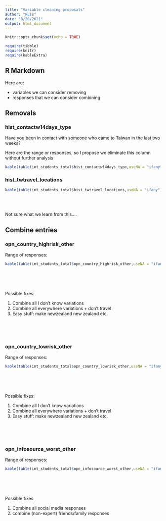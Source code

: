 ```yaml
---
title: "Variable cleaning proposals"
author: "Russ"
date: "8/20/2021"
output: html_document
---
```


```r
knitr::opts_chunk$set(echo = TRUE)
```


```r
require(tibble)
require(knitr)
require(kableExtra)
```
## R Markdown

Here are:             

  - variables we can consider removing 
  - responses that we can consider combining
  

## Removals

### hist_contactw14days_type

Have you been in contact with someone who came to Taiwan in the last two weeks? 

Here are the range or responses, so I propose we eliminate this column without further analysis

```r

kable(table(int_students_total$hist_contactw14days_type,useNA = "ifany"))


```

### hist_twtravel_locations 

```r

kable(table(int_students_total$hist_twtravel_locations,useNA = "ifany"))


```
          
&nbsp;                           
&nbsp;          

Not sure what we learn from this....


## Combine entries


### opn_country_highrisk_other


Range of responses:

```r

kable(table(int_students_total$opn_country_highrisk_other,useNA = "ifany"))

```
          
&nbsp;                           
&nbsp;          
&nbsp;         
                 


Possible fixes:

  1. Combine all I don't know variations
  2. Combine all everywhere variations + don't travel
  3. Easy stuff: make newzealand new zealand etc. 
  
            
&nbsp;                           
&nbsp;          
&nbsp;  
  
### opn_country_lowrisk_other
  
Range of responses:

```r

kable(table(int_students_total$opn_country_lowrisk_other,useNA = "ifany"))

```
          
&nbsp;                           
&nbsp;          
&nbsp;  

Possible fixes:

  1. Combine all I don't know variations
  2. Combine all everywhere variations + don't travel
  3. Easy stuff: make newzealand new zealand etc. 
          
&nbsp;                           
&nbsp;          
&nbsp;  

### opn_infosource_worst_other


Range of responses:

```r

kable(table(int_students_total$opn_infosource_worst_other,useNA = "ifany"))

```

&nbsp;                      
&nbsp;     
&nbsp;

Possible fixes:

1. Combine all social media responses
2. combine (non-expert) friends/family responses
